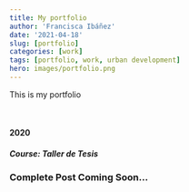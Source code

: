 ```yaml
---
title: My portfolio
author: 'Francisca Ibáñez'
date: '2021-04-18'
slug: [portfolio]
categories: [work]
tags: [portfolio, work, urban development]
hero: images/portfolio.png
---
```



This is my portfolio 

<br>

#### 2020
##### Course: Taller de Tesis


### Complete Post Coming Soon...

